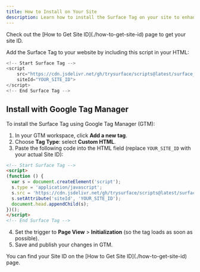 ```yaml
---
title: How to Install on Your Site
description: Learn how to install the Surface Tag on your site to enhance your forms with advanced tracking and analytics capabilities.
---
```


<Note>
  Check out the [How to Get Site ID](./how-to-get-site-id) page to get your site ID.
</Note>

Add the Surface Tag to your website by including this script in your HTML:

```javascript
<!-- Start Surface Tag -->
<script 
    src="https://cdn.jsdelivr.net/gh/trysurface/scripts@latest/surface_tag.min.js" 
    siteId="YOUR_SITE_ID">
</script>
<!-- End Surface Tag -->
```

## Install with Google Tag Manager

To install the Surface Tag using Google Tag Manager (GTM):

1. In your GTM workspace, click **Add a new tag**.
2. Choose **Tag Type**: select **Custom HTML**.
3. Paste the following code into the HTML field (replace `YOUR_SITE_ID` with your actual Site ID):

```html
<!-- Start Surface Tag -->
<script>
(function () {
  var s = document.createElement('script');
  s.type = 'application/javascript';
  s.src = 'https://cdn.jsdelivr.net/gh/trysurface/scripts@latest/surface_tag.min.js';
  s.setAttribute('siteId', 'YOUR_SITE_ID');
  document.head.appendChild(s);
})();
</script>
<!-- End Surface Tag -->
```

4. Set the trigger to **Page View** > **Initialization** (so the tag loads as soon as possible).
5. Save and publish your changes in GTM.

<Note>
  You can find your Site ID on the [How to Get Site ID](./how-to-get-site-id) page.
</Note>

